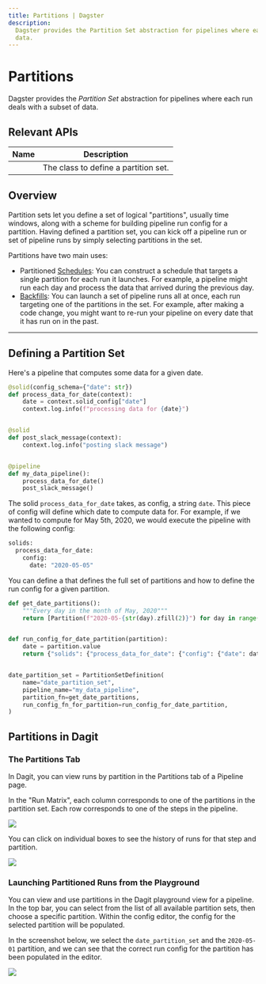 ```yaml
---
title: Partitions | Dagster
description:
  Dagster provides the Partition Set abstraction for pipelines where each run deals with a subset of
  data.
---
```


# Partitions

Dagster provides the _Partition Set_ abstraction for pipelines where each run deals with a subset of
data.

## Relevant APIs

| Name                                         | Description                          |
| -------------------------------------------- | ------------------------------------ |
| <PyObject object="PartitionSetDefinition" /> | The class to define a partition set. |

## Overview

Partition sets let you define a set of logical "partitions", usually time windows, along with a scheme for building
pipeline run config for a partition. Having defined a partition set, you can kick off a pipeline run or set of
pipeline runs by simply selecting partitions in the set.

Partitions have two main uses:

- Partitioned [Schedules](/concepts/partitions-schedules-sensors/schedules): You can construct a schedule
  that targets a single partition for each run it launches. For example, a pipeline might run each day and
  process the data that arrived during the previous day.
- [Backfills](/concepts/partitions-schedules-sensors/backfills): You can launch a set of pipeline runs
  all at once, each run targeting one of the partitions in the set. For example, after making a code change,
  you might want to re-run your pipeline on every date that it has run on in the past.

---

## Defining a Partition Set

Here's a pipeline that computes some data for a given date.

```python file=/concepts/partitions_schedules_sensors/pipeline.py startafter=start_pipeline_marker_1 endbefore=end_pipeline_marker_1
@solid(config_schema={"date": str})
def process_data_for_date(context):
    date = context.solid_config["date"]
    context.log.info(f"processing data for {date}")


@solid
def post_slack_message(context):
    context.log.info("posting slack message")


@pipeline
def my_data_pipeline():
    process_data_for_date()
    post_slack_message()
```

The solid `process_data_for_date` takes, as config, a string `date`. This piece of config will
define which date to compute data for. For example, if we wanted to compute for May 5th, 2020,
we would execute the pipeline with the following config:

```python file=/concepts/partitions_schedules_sensors/config.yaml
solids:
  process_data_for_date:
    config:
      date: "2020-05-05"
```

You can define a <PyObject module="dagster" object="PartitionSetDefinition"/> that defines the full set of
partitions and how to define the run config for a given partition.

```python file=/concepts/partitions_schedules_sensors/partition_definition.py startafter=start_def endbefore=end_def
def get_date_partitions():
    """Every day in the month of May, 2020"""
    return [Partition(f"2020-05-{str(day).zfill(2)}") for day in range(1, 32)]


def run_config_for_date_partition(partition):
    date = partition.value
    return {"solids": {"process_data_for_date": {"config": {"date": date}}}}


date_partition_set = PartitionSetDefinition(
    name="date_partition_set",
    pipeline_name="my_data_pipeline",
    partition_fn=get_date_partitions,
    run_config_fn_for_partition=run_config_for_date_partition,
)
```

## Partitions in Dagit

### The Partitions Tab

In Dagit, you can view runs by partition in the Partitions tab of a Pipeline page.

In the "Run Matrix", each column corresponds to one of the partitions in the partition set. Each row corresponds to one
of the steps in the pipeline.

<!-- This was generated with:
    * `dagit -f repo.py` inside docs_snippet/concepts/partitions_schedules_sensors/ directory
    * Navigating to the partitions page for `my_data_pipeline`
-->

<img src="/images/concepts/partitions-schedules-sensors/partitions-page.png" />

<!-- ![Partitions Tab](/images/concepts/partitions-schedules-sensors/partitions-page.png) -->

You can click on individual boxes to see the history of runs for that step and partition.

<!-- ![Partition Step Modal](/images/concepts/partitions-schedules-sensors/partition-step-modal.png) -->

<img src="/images/concepts/partitions-schedules-sensors/partitions-step-modal.png" />

### Launching Partitioned Runs from the Playground

You can view and use partitions in the Dagit playground view for a pipeline. In the top bar, you can
select from the list of all available partition sets, then choose a specific partition.
Within the config editor, the config for the selected partition will be populated.

In the screenshot below, we select the `date_partition_set` and the `2020-05-01` partition, and we can see that
the correct run config for the partition has been populated in the editor.

<!-- ![Partitions in Dagit Playground](/images/concepts/partitions-schedules-sensors/partitions-playground.png) -->

<img src="/images/concepts/partitions-schedules-sensors/partitions-playground.png" />
